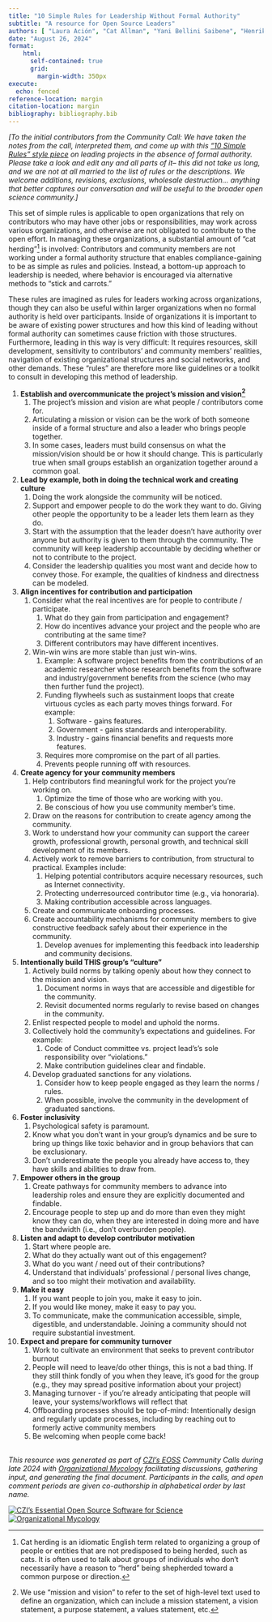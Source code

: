 ```yaml
---
title: "10 Simple Rules for Leadership Without Formal Authority"
subtitle: "A resource for Open Source Leaders"
authors: [ "Laura Ación", "Cat Allman", "Yani Bellini Saibene", "Henrik Bengtsson", "Beth Duckles", "Jonah Duckles", "Kate Hertweck", "Daniel S. Katz", "Dan Sholler", "Carol Willing"]
date: "August 26, 2024"
format:
    html: 
      self-contained: true
      grid: 
        margin-width: 350px
execute: 
  echo: fenced
reference-location: margin
citation-location: margin
bibliography: bibliography.bib
---
```


*\[To the initial contributors from the Community Call: We have taken the notes from the call, interpreted them, and come up with this [“10 Simple Rules” style piece](https://docs.google.com/document/d/1p6U8oiQLc3gFhvKb9vxtxyHEjqDIg2rj2v5jVtr6kZE/edit) on leading projects in the absence of formal authority. Please take a look and edit any and all parts of it– this did not take us long, and we are not at all married to the list of rules or the descriptions. We welcome additions, revisions, exclusions, wholesale destruction… anything that better captures our conversation and will be useful to the broader open science community.\]*

This set of simple rules is applicable to open organizations that rely on contributors who may have other jobs or responsibilities, may work across various organizations, and otherwise are not obligated to contribute to the open effort. In managing these organizations, a substantial amount of “cat herding”[^2] is involved: Contributors and community members are not working under a formal authority structure that enables compliance-gaining to be as simple as rules and policies. Instead, a bottom-up approach to leadership is needed, where behavior is encouraged via alternative methods to “stick and carrots.”  

These rules are imagined as rules for leaders working across organizations, though they can also be useful within larger organizations when no formal authority is held over participants. Inside of organizations it is important to be aware of existing power structures and how this kind of leading without formal authority can sometimes cause friction with those structures. Furthermore, leading in this way is very difficult: It requires resources, skill development, sensitivity to contributors’ and community members’ realities, navigation of existing organizational structures and social networks, and other demands. These “rules” are therefore more like guidelines or a toolkit to consult in developing this method of leadership.

1. **Establish and overcommunicate the project’s mission and vision[^3]**   
   1. The project’s mission and vision are what people / contributors come for.  
   2. Articulating a mission or vision can be the work of both someone inside of a formal structure and also a leader who brings people together.   
   3. In some cases, leaders must build consensus on what the mission/vision should be or how it should change. This is particularly true when small groups establish an organization together around a common goal.  
2. **Lead by example, both in doing the technical work and creating culture**   
   1. Doing the work alongside the community will be noticed.   
   2. Support and empower people to do the work they want to do. Giving other people the opportunity to be a leader lets them learn as they do.   
   3. Start with the assumption that the leader doesn’t have authority over anyone but authority is given to them through the community. The community will keep leadership accountable by deciding whether or not to contribute to the project.   
   4. Consider the leadership qualities you most want and decide how to convey those. For example, the qualities of kindness and directness can be modeled.   
3. **Align incentives for contribution and participation**  
   1. Consider what the real incentives are for people to contribute / participate.   
      1. What do they gain from participation and engagement?  
      2. How do incentives advance your project and the people who are contributing at the same time?  
      3. Different contributors may have different incentives.   
   2. Win-win wins are more stable than just win-wins.  
      1. Example: A software project benefits from the contributions of an academic researcher whose research benefits from the software and industry/government benefits from the science (who may then further fund the project).  
      2. Funding flywheels such as sustainment loops that create virtuous cycles as each party moves things forward. For example:  
         1. Software \- gains features.  
         2. Government \- gains standards and interoperability.  
         3. Industry \- gains financial benefits and requests more features.  
      3. Requires more compromise on the part of all parties.  
      4. Prevents people running off with resources.  
4. **Create agency for your community members**   
   1. Help contributors find meaningful work for the project you’re working on.  
      1. Optimize the time of those who are working with you.  
      2. Be conscious of how you use community member’s time.  
   2. Draw on the reasons for contribution to create agency among the community.  
   3. Work to understand how your community can support the career growth, professional growth, personal growth, and technical skill development of its members.  
   4. Actively work to remove barriers to contribution, from structural to practical. Examples include:  
      1. Helping potential contributors acquire necessary resources, such as Internet connectivity.  
      2. Protecting underresourced contributor time (e.g., via honoraria).   
      3. Making contribution accessible across languages.  
   5. Create and communicate onboarding processes.  
   6. Create accountability mechanisms for community members to give constructive feedback safely about their experience in the community.  
      1. Develop avenues for implementing this feedback into leadership and community decisions.  
5. **Intentionally build THIS group’s “culture”**  
   1. Actively build norms by talking openly about how they connect to the mission and vision.   
      1. Document norms in ways that are accessible and digestible for the community.  
      2. Revisit documented norms regularly to revise based on changes in the community.  
   2. Enlist respected people to model and uphold the norms.  
   3. Collectively hold the community’s expectations and guidelines. For example:  
      1. Code of Conduct committee vs. project lead’s’s sole responsibility over “violations.”  
      2. Make contribution guidelines clear and findable.   
   4. Develop graduated sanctions for any violations.   
      1. Consider how to keep people engaged as they learn the norms / rules.  
      2. When possible, involve the community in the development of graduated sanctions.  
6. **Foster inclusivity**  
   1. Psychological safety is paramount.   
   2. Know what you don’t want in your group’s dynamics and be sure to bring up things like toxic behavior and in group behaviors that can be exclusionary.    
   3. Don’t underestimate the people you already have access to, they have skills and abilities to draw from.    
7. **Empower others in the group**   
   1. Create pathways for community members to advance into leadership roles and ensure they are explicitly documented and findable.  
   2. Encourage people to step up and do more than even they might know they can do, when they are interested in doing more and have the bandwidth (i.e., don’t overburden people).  
8. **Listen and adapt to develop contributor motivation**  
   1. Start where people are.   
   2. What do they actually want out of this engagement?  
   3. What do you want / need out of their contributions?  
   4. Understand that individuals’ professional / personal lives change, and so too might their motivation and availability.  
9. **Make it easy**   
   1. If you want people to join you, make it easy to join.   
   2. If you would like money, make it easy to pay you.   
   3. To communicate, make the communication accessible, simple, digestible, and understandable. Joining a community should not require substantial investment.  
10. **Expect and prepare for community turnover**  
    1. Work to cultivate an environment that seeks to prevent contributor burnout  
    2. People will need to leave/do other things, this is not a bad thing. If they still think fondly of you when they leave, it’s good for the group (e.g., they may spread positive information about your project)  
    3. Managing turnover \- if you’re already anticipating that people will leave, your systems/workflows will reflect that  
    4. Offboarding processes should be top-of-mind: Intentionally design and regularly update processes, including by reaching out to formerly active community members  
    5. Be welcoming when people come back\!

[^1]:  This resource was first developed by attendees at the August 26, 2024 Chan Zuckerberg Initiative community call for the Essential Open Source Software program. If you add to this document, please also add your name to the contributors list (alphabetically by last name). A list of additional contributors will be shared in a forthcoming GitHub repo, where you can also submit a contribution. 

[^2]:  Cat herding is an idiomatic English term related to organizing a group of people or entities that are not predisposed to being herded, such as cats. It is often used to talk about groups of individuals who don’t necessarily have a reason to “herd” being shepherded toward a common purpose or direction. 

[^3]:  We use "mission and vision" to refer to the set of high-level text used to define an organization, which can include a mission statement, a vision statement, a purpose statement, a values statement, etc.

<!-- FOOTER & LOGOS Please do not modify below --> 
----
_This resource was generated as part of [CZI's EOSS](https://chanzuckerberg.com/eoss/) Community Calls during late 2024 with 
[Organizational Mycology](https://orgmycology.com) facilitating discussions, gathering input, 
and generating the final document. Participants in the calls, and open comment periods are 
given co-authorship in alphabetical order by last name._  
  

[![CZI's Essential Open Source Software for Science](img/CZI-EOSS.png)](https://czi.co/EOSS)
[![Organizational Mycology](img/om_short_logo.png)](https://orgmycology.com)
